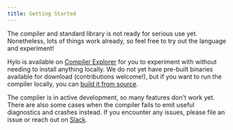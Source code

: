 ```yaml
---
title: Getting Started
---
```




<Aside type="caution">
    The compiler and standard library is not ready for serious use yet. Nonetheless, lots of things work already, so
    feel free to try out the language and experiment!
</Aside>

Hylo is available on [Compiler Explorer](https://godbolt.org/z/P7ooxsacd) for you to experiment with without needing to
install anything locally. We do not yet have pre-built binaries available for download (contributions welcome!), but if
you want to run the compiler locally, you can [build it from source](/docs/contributing/building-the-compiler).

The compiler is in active development, so many features don't work yet. There are also some cases when the compiler
fails to emit useful diagnostics and crashes instead. If you encounter any issues, please file an issue or reach out on
[Slack]().